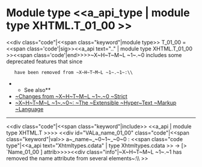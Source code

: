 =Module type <<a_api_type | module type XHTML.T_01_00 >> =
<<div class="code"|<<span class="keyword"|module type>> T_01_00 = <<span class='code'|sig>><<a_api text=".." | module type XHTML.T_01_00 >><<span class='code'|end>>>>~X~H~T~M~L ~1~.~0 includes some deprecated features that since
    have been removed from ~X~H~T~M~L ~1~.~1~:\\
**See also**
* [[http://www.w3.org/TR/xhtml11/changes.html#a_changes|~Changes from ~X~H~T~M~L ~1~.~0 ~Strict]]
* [[http://www.w3.org/TR/2000/REC-xhtml1-20000126/|~X~H~T~M~L ~1~.~0~: ~The ~Extensible ~Hyper~Text ~Markup ~Language]]


----
<<div class="code"|<<span class="keyword"|include>> <<a_api | module type XHTML.T >>>>
<<div id="VALa_name_01_00" class="code"|<<span class="keyword"|val>> a~_name~_~0~1~_~0~0 : <<span class="code type"|<<a_api text="Xhtmltypes.cdata" | type Xhtmltypes.cdata >> -> [> `Name_01_00 ] attrib>>>><<div class="info"|~X~H~T~M~L ~1~.~1 has removed the name attribute from several elements~:\\
>>
